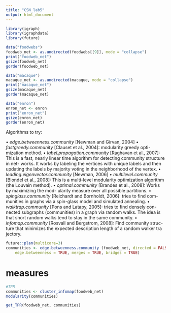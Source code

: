 ```yaml
---
title: "CSN_lab5"
output: html_document
---
```


```r
library(igraph)
library(igraphdata)
library(future)

data("foodwebs")
foodweb_net <- as.undirected(foodwebs[[9]], mode = "collapse")
print("foodweb_net")
gsize(foodweb_net)
gorder(foodweb_net)

data("macaque")
macaque_net <- as.undirected(macaque, mode = "collapse")
print("macaque_net")
gsize(macaque_net)
gorder(macaque_net)

data("enron")
enron_net <- enron
print("enron_net")
gsize(enron_net)
gorder(enron_net)
```


Algorithms to try:

• *edge.betweenness.community* [Newman and Girvan, 2004]
• *fastgreedy.community* [Clauset et al., 2004]: modularity greedy opti-
mization method.
• *label.propagation.community* [Raghavan et al., 2007]: This is a fast, nearly linear time algorithm for detecting community structure in net- works. It works by labeling the vertices with unique labels and then updating the labels by majority voting in the neighborhood of the vertex.
• *leading.eigenvector.community* [Newman, 2006]
• *multilevel.community* [Blondel et al., 2008]: This is a multi-level modularity optimization algorithm (the Louvain method).
• *optimal.community* [Brandes et al., 2008]: Works by maximizing the mod- ularity measure over all possible partitions.
• *spinglass.community* [Reichardt and Bornholdt, 2006]: tries to find com- munities in graphs via a spin-glass model and simulated annealing.
• *walktrap.community* [Pons and Latapy, 2005]: tries to find densely con- nected subgraphs (communities) in a graph via random walks. The idea is that short random walks tend to stay in the same community.
• *infomap.community* [Rosvall and Bergstrom, 2008]: Find community struc- ture that minimizes the expected description length of a random walker tra jectory.


```r
future::plan(multicore=3)
communities <- edge.betweenness.community (foodweb_net, directed = FALSE,
    edge.betweenness = TRUE, merges = TRUE, bridges = TRUE)
```



# measures

```r
#TPR
communities <- cluster_infomap(foodweb_net)
modularity(communities)

get_TPR(foodweb_net, communities)
```




```r

```




